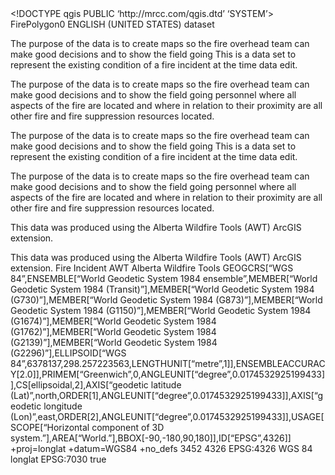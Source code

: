 <!DOCTYPE qgis PUBLIC 'http://mrcc.com/qgis.dtd' 'SYSTEM'>
<qgis version="3.34.14-Prizren">
  <identifier>FirePolygon0</identifier>
  <parentidentifier></parentidentifier>
  <language>ENGLISH (UNITED STATES)</language>
  <type>dataset</type>
  <title>data</title>
  <abstract>The purpose of the data is to create maps so the fire overhead team can make good decisions and to show the field going This is a data set to represent the existing condition of a fire incident at the time data edit.

The purpose of the data is to create maps so the fire overhead team can make good decisions and to show the field going personnel where all aspects of the fire are located and where in relation to their proximity are all other fire and fire suppression resources located.

The purpose of the data is to create maps so the fire overhead team can make good decisions and to show the field going This is a data set to represent the existing condition of a fire incident at the time data edit.

The purpose of the data is to create maps so the fire overhead team can make good decisions and to show the field going personnel where all aspects of the fire are located and where in relation to their proximity are all other fire and fire suppression resources located.

This data was produced using the Alberta Wildfire Tools (AWT) ArcGIS extension.

This data was produced using the Alberta Wildfire Tools (AWT) ArcGIS extension.</abstract>
  <keywords vocabulary="Search keys">
    <keyword>Fire</keyword>
    <keyword>Incident</keyword>
    <keyword>AWT</keyword>
    <keyword>Alberta Wildfire Tools</keyword>
  </keywords>
  <links/>
  <dates/>
  <fees></fees>
  <encoding></encoding>
  <crs>
    <spatialrefsys nativeFormat="Wkt">
      <wkt>GEOGCRS["WGS 84",ENSEMBLE["World Geodetic System 1984 ensemble",MEMBER["World Geodetic System 1984 (Transit)"],MEMBER["World Geodetic System 1984 (G730)"],MEMBER["World Geodetic System 1984 (G873)"],MEMBER["World Geodetic System 1984 (G1150)"],MEMBER["World Geodetic System 1984 (G1674)"],MEMBER["World Geodetic System 1984 (G1762)"],MEMBER["World Geodetic System 1984 (G2139)"],MEMBER["World Geodetic System 1984 (G2296)"],ELLIPSOID["WGS 84",6378137,298.257223563,LENGTHUNIT["metre",1]],ENSEMBLEACCURACY[2.0]],PRIMEM["Greenwich",0,ANGLEUNIT["degree",0.0174532925199433]],CS[ellipsoidal,2],AXIS["geodetic latitude (Lat)",north,ORDER[1],ANGLEUNIT["degree",0.0174532925199433]],AXIS["geodetic longitude (Lon)",east,ORDER[2],ANGLEUNIT["degree",0.0174532925199433]],USAGE[SCOPE["Horizontal component of 3D system."],AREA["World."],BBOX[-90,-180,90,180]],ID["EPSG",4326]]</wkt>
      <proj4>+proj=longlat +datum=WGS84 +no_defs</proj4>
      <srsid>3452</srsid>
      <srid>4326</srid>
      <authid>EPSG:4326</authid>
      <description>WGS 84</description>
      <projectionacronym>longlat</projectionacronym>
      <ellipsoidacronym>EPSG:7030</ellipsoidacronym>
      <geographicflag>true</geographicflag>
    </spatialrefsys>
  </crs>
  <extent/>
</qgis>
